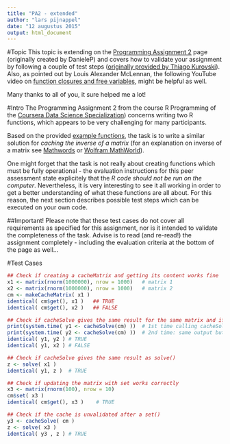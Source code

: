 ```yaml
---
title: "PA2 - extended"
author: "lars pijnappel"
date: "12 augustus 2015"
output: html_document
---
```


#Topic
This topic is extending on the [Programming Assignment 2][PA2] page (originally created by DanieleP) and covers how to validate your assignment by following a couple of test steps ([originally provided by Thiago Kurovski][rprog-031]). Also, as pointed out by Louis Alexander McLennan, the following YouTube video on [function closures and free variables][closures101], might be helpful as well. 

Many thanks to all of you, it sure helped me a lot!

#Intro 
The Programming Assignment 2 from the course R Programming of the [Coursera Data Science Specialization][cdss]) concerns writing two R functions, which appears to be very challenging for many participants.

Based on the provided [example functions][rdpeng], the task is to write a similar solution for *caching the inverse of a matrix* (for an explanation on inverse of a matrix see [Mathwords][mw] or [Wolfram MathWorld][wolfram]). 

One might forget that the task is not really about creating functions which must be fully operational - the evaluation instructions for this peer assessment state explicitely that the *R code should not be run on the computer*. Nevertheless, it is very interesting to see it all working in order to get a better understanding of what these functions are all about. For this reason, the next section describes possible test steps which can be executed on your own code.

##Important!
Please note that these test cases do not cover all requirements as specified for this assignment, nor is it intended to validate the completeness of the task. Advise is to read (and re-read!) the assignment completely - including the evaluation criteria at the bottom of the page as well...

#Test Cases
```r
## Check if creating a cacheMatrix and getting its content works fine
x1 <- matrix(rnorm(1000000), nrow = 1000)   # matrix 1
x2 <- matrix(rnorm(1000000), nrow = 1000)   # matrix 2
cm <- makeCacheMatrix( x1 )
identical( cm$get(), x1 )   ## TRUE
identical( cm$get(), x2 )   ## FALSE

## Check if cacheSolve gives the same result for the same matrix and if it truly uses caching
print(system.time( y1 <- cacheSolve(cm) ))  # 1st time calling cacheSolve: requires some calculation time
print(system.time( y2 <- cacheSolve(cm) ))  # 2nd time: same output but stating that cached data is used
identical( y1, y2 ) # TRUE
identical( y1, x2 ) # FALSE

## Check if cacheSolve gives the same result as solve()
z <- solve( x1 )
identical( y1, z )  # TRUE

## Check if updating the matrix with set works correctly
x3 <- matrix(rnorm(100), nrow = 10)
cm$set( x3 )
identical( cm$get(), x3 )    # TRUE

## Check if the cache is unvalidated after a set()
y3 <- cacheSolve( cm )
z <- solve( x3 )
identical( y3 , z ) # TRUE
```



[PA2]: https://github.com/DanieleP/PA2-clarifying_instructions 'PA2-clarifying_instructions'
[rprog-031]: https://class.coursera.org/rprog-031/forum/thread?thread_id=112#post-468
[closures101]: https://www.youtube.com/watch?v=yiEeiMN2Khs
[cdss]: https://www.coursera.org/specialization/jhudatascience/1 'Data Science course by Johns Hopkins University'
[rdpeng]: https://github.com/rdpeng/ProgrammingAssignment2
[mw]: http://www.mathwords.com/i/inverse_of_a_matrix.htm
[wolfram]: http://mathworld.wolfram.com/MatrixInverse.html